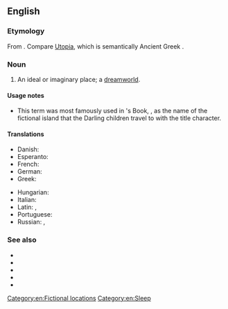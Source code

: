 ==English==

===Etymology===
From {{affix|en|never|alt1=Never|land}}. Compare [[Utopia]], which is semantically Ancient Greek {{affix|grc|οὐ|gloss1=not, no|τόπος|gloss2=place, region|nocat=1}}.

===Noun===
{{en-noun}}

# An ideal or imaginary place; a [[dreamworld]].

====Usage notes====
* This term was most famously used in {{w|J.M. Barrie}}'s Book, '''{{w|Peter Pan}}''', as the name of the fictional island that the Darling children travel to with the title character.

====Translations====
{{trans-top|an ideal or imaginary place}}
* Danish: {{t|da|Ønskeøen|c}} {{qualifier|Peter Pan}}
* Esperanto: {{t|eo|neniamlando}}
* French: {{t+|fr|pays imaginaire|m}}
* German: {{t|de|Nimmerland|n}}
* Greek: {{t|el|χώρα του ποτέ|f}}
{{trans-mid}}
* Hungarian: {{t|hu|sohaország}}
* Italian: {{t|it|isola che non c'è}}
* Latin: {{t|la|insula imaginaria|f}}, {{t|la|terra imaginaria}}
* Portuguese: {{t|pt|terra do nunca|f}}
* Russian: {{t|ru|нетла́ндия|f}}, {{t|ru|небыля́ндия}}
{{trans-bottom}}

===See also===
* {{l|en|dreamworld}}
* {{l|en|dreamland}}
* {{l|en|fantasy land}}
* {{l|en|la-la land}}
* {{l|en|never-never land}}

[[Category:en:Fictional locations]]
[[Category:en:Sleep]]